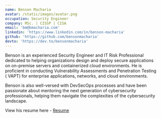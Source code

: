 ```yaml
---
name: Benson Macharia
avatar: /static/images/avatar.png
occupation: Security Engineer
company: MSc. | CISSP | CISA
email: 'bm@bmacharia.com'
linkedin: 'https://www.linkedin.com/in/benson-macharia'
github: 'https://github.com/bensonmacharia'
devto: 'https://dev.to/bensonmacharia'
---
```


Benson is an experienced Security Engineer and IT Risk Professional dedicated to helping organizations design and deploy secure applications on on-premise servers and containerized cloud environments. He is proficient in conducting Vulnerability Assessments and Penetration Testing ( VAPT) for enterprise applications, networks, and cloud environments.

Benson is also well-versed with DevSecOps processes and have been passionate about mentoring the next generation of cybersecurity professionals, helping them navigate the complexities of the cybersecurity landscape.

View his resume here - [Resume](/resume)

